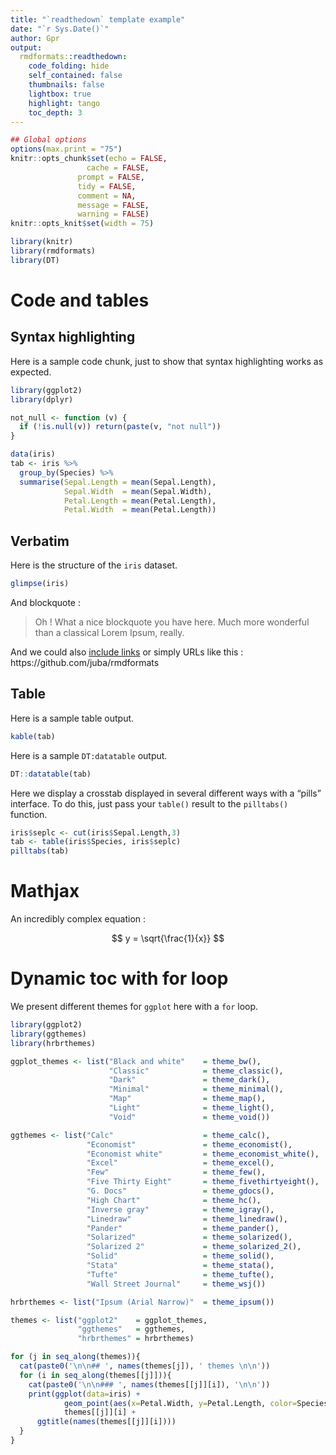 ```yaml
---
title: "`readthedown` template example"
date: "`r Sys.Date()`"
author: Gpr
output:
  rmdformats::readthedown:
    code_folding: hide
    self_contained: false
    thumbnails: false
    lightbox: true
    highlight: tango
    toc_depth: 3
---
```



```r

## Global options
options(max.print = "75")
knitr::opts_chunk$set(echo = FALSE,
	             cache = FALSE,
               prompt = FALSE,
               tidy = FALSE,
               comment = NA,
               message = FALSE,
               warning = FALSE)
knitr::opts_knit$set(width = 75)

```

```r
library(knitr)
library(rmdformats)
library(DT)
```

# Code and tables

## Syntax highlighting

Here is a sample code chunk, just to show that syntax highlighting works as expected.

```r
library(ggplot2)
library(dplyr)

not_null <- function (v) {
  if (!is.null(v)) return(paste(v, "not null"))
}

data(iris)
tab <- iris %>%
  group_by(Species) %>%
  summarise(Sepal.Length = mean(Sepal.Length),
            Sepal.Width  = mean(Sepal.Width),
            Petal.Length = mean(Petal.Length),
            Petal.Width  = mean(Petal.Length))
```


## Verbatim

Here is the structure of the `iris` dataset.

```r
glimpse(iris)
```

And blockquote :

> Oh ! What a nice blockquote you have here. Much more wonderful than a classical Lorem Ipsum, really.

And we could also [include links](https://github.com/juba/rmdformats) or simply URLs like this : https://github.com/juba/rmdformats

## Table

Here is a sample table output.

```r
kable(tab)
```

Here is a sample `DT:datatable` output.

```r
DT::datatable(tab)
```



Here we display a crosstab displayed in several different ways with a "pills"
interface. To do this, just pass your `table()` result to the `pilltabs()`
function.

```r

iris$seplc <- cut(iris$Sepal.Length,3)
tab <- table(iris$Species, iris$seplc)
pilltabs(tab)

```

# Mathjax

An incredibly complex equation :

$$ y = \sqrt{\frac{1}{x}} $$



# Dynamic toc with for loop

We present different themes for `ggplot` here with a `for` loop.

```r
library(ggplot2)
library(ggthemes)
library(hrbrthemes)

ggplot_themes <- list("Black and white"    = theme_bw(), 
                      "Classic"            = theme_classic(), 
                      "Dark"               = theme_dark(), 
                      "Minimal"            = theme_minimal(),
                      "Map"                = theme_map(),
                      "Light"              = theme_light(),
                      "Void"               = theme_void())

ggthemes <- list("Calc"                    = theme_calc(),
                 "Economist"               = theme_economist(),
                 "Economist white"         = theme_economist_white(),
                 "Excel"                   = theme_excel(),
                 "Few"                     = theme_few(),
                 "Five Thirty Eight"       = theme_fivethirtyeight(),
                 "G. Docs"                 = theme_gdocs(),
                 "High Chart"              = theme_hc(),
                 "Inverse gray"            = theme_igray(),
                 "Linedraw"                = theme_linedraw(),
                 "Pander"                  = theme_pander(),
                 "Solarized"               = theme_solarized(),
                 "Solarized 2"             = theme_solarized_2(),
                 "Solid"                   = theme_solid(),
                 "Stata"                   = theme_stata(),
                 "Tufte"                   = theme_tufte(),
                 "Wall Street Journal"     = theme_wsj())

hrbrthemes <- list("Ipsum (Arial Narrow)"  = theme_ipsum())

themes <- list("ggplot2"    = ggplot_themes, 
               "ggthemes"   = ggthemes,
               "hrbrthemes" = hrbrthemes)

for (j in seq_along(themes)){
  cat(paste0('\n\n## ', names(themes[j]), ' themes \n\n'))
  for (i in seq_along(themes[[j]])){
    cat(paste0('\n\n### ', names(themes[[j]][i]), '\n\n'))
    print(ggplot(data=iris) + 
            geom_point(aes(x=Petal.Width, y=Petal.Length, color=Species)) + 
            themes[[j]][i] + 
      ggtitle(names(themes[[j]][i])))
  }
}
```

